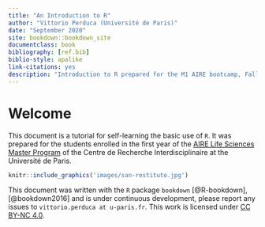 ```yaml
--- 
title: "An Introduction to R"
author: "Vittorio Perduca (Université de Paris)"
date: "September 2020"
site: bookdown::bookdown_site
documentclass: book
bibliography: [ref.bib]
biblio-style: apalike
link-citations: yes
description: "Introduction to R prepared for the M1 AIRE bootcamp, Fall 2020, using the bookdown package."
---
```


# Welcome

This document is a tutorial for self-learning the basic use of `R`. It was prepared for the students enrolled in the first year of the [AIRE Life Sciences Master Program](https://www.cri-paris.org/en/education#04._aire-master) of the Centre de Recherche Interdisciplinaire at the Université de Paris. 

```r
knitr::include_graphics('images/san-restituto.jpg')
```

This document was written with the `R` package `bookdown` [@R-bookdown], [@bookdown2016] and is under continuous development, please report any issues to `vittorio.perduca at u-paris.fr`. This work is licensed under [CC BY-NC 4.0](https://creativecommons.org/licenses/by-nc/4.0/).